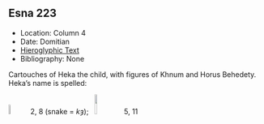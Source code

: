 ## Esna 223 {-}  
  
- Location: Column 4
- Date: Domitian 
- [Hieroglyphic Text](https://www.ifao.egnet.net/uploads/publications/enligne/Temples-Esna003.pdf#page=114){target="_blank"}  
- Bibliography: None

Cartouches of Heka the child, with figures of Khnum and Horus Behedety.   
Heka's name is spelled:

![](./images/223_1.png){width=7%}&nbsp;&nbsp;2, 8 (snake = *kȝ*);&nbsp;&nbsp; ![](./images/223_2.png){width=10%}&nbsp;&nbsp;5, 11  


